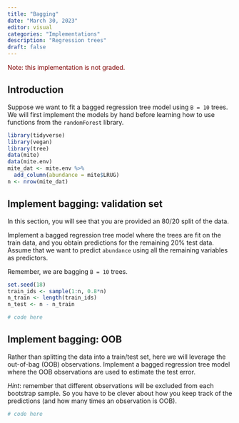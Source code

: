 ```yaml
---
title: "Bagging"
date: "March 30, 2023"
editor: visual
categories: "Implementations"
description: "Regression trees"
draft: false
---
```


::: {style="color: maroon"}
Note: this implementation is not graded.
:::

## Introduction

Suppose we want to fit a bagged regression tree model using `B = 10` trees. We will first implement the models by hand before learning how to use functions from the `randomForest` library.

```r
library(tidyverse)
library(vegan)
library(tree)
data(mite)
data(mite.env)
mite_dat <- mite.env %>%
  add_column(abundance = mite$LRUG)
n <- nrow(mite_dat)
```

## Implement bagging: validation set

In this section, you will see that you are provided an 80/20 split of the data.

Implement a bagged regression tree model where the trees are fit on the train data, and you obtain predictions for the remaining 20% test data. Assume that we want to predict `abundance` using all the remaining variables as predictors.

Remember, we are bagging `B = 10` trees.

```r
set.seed(18) 
train_ids <- sample(1:n, 0.8*n)
n_train <- length(train_ids)
n_test <- n - n_train
```

```r
# code here
```

## Implement bagging: OOB

Rather than splitting the data into a train/test set, here we will leverage the out-of-bag (OOB) observations. Implement a bagged regression tree model where the OOB observations are used to estimate the test error.

*Hint*: remember that different observations will be excluded from each bootstrap sample. So you have to be clever about how you keep track of the predictions (and how many times an observation is OOB).

```r
# code here

```
